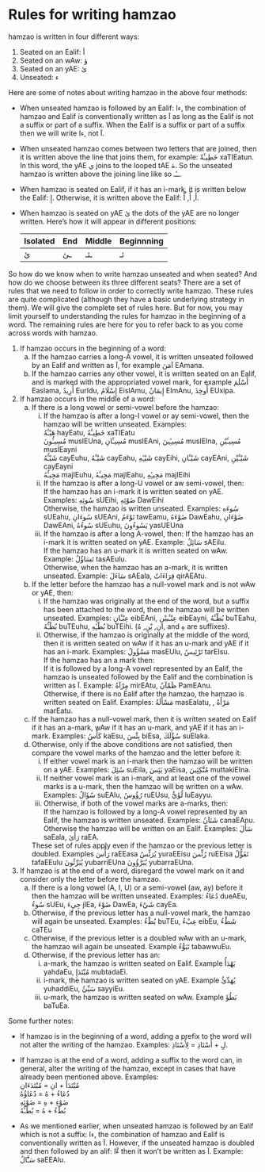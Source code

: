 # Rules for writing [hamzao]{.trn} {#hamzarules}

[hamzao]{.trn} is written in four different ways:

1. Seated on an [Ealif]{.trn}: [أ]{.ar}
2. Seated on an [wAw]{.trn}: [ؤ]{.ar}
3. Seated on an [yAE]{.trn}: [ئ]{.ar}
4. Unseated: [ء]{.ar}

Here are some of notes about writing [hamzao]{.trn} in the above four methods:

+ When unseated [hamzao]{.trn} is followed by an [Ealif]{.trn}: [ءا]{.ar},  the combination of [hamzao]{.trn} and [Ealif]{.trn} is conventionally written as [آ]{.ar} as long as the [Ealif]{.trn} is not a suffix or part of a suffix. When the [Ealif]{.trn} is a suffix or part of a suffix then we will write [ءا]{.ar}, not [آ]{.ar}.

+ When unseated [hamzao]{.trn} comes between two letters that are joined, then it is written above the line that joins them, for example: [خَطِيـَٔةٌ]{.ar} [xaTIEatun]{.trn}. In this word, the [yAE]{.trn} [ي]{.ar} joins to the looped [tAE]{.trn} [ة]{.ar}. So the unseated [hamzao]{.trn} is written above the joining line like so [ــٔـ]{.ar}.

+ When [hamzao]{.trn} is seated on [Ealif]{.trn}, if it has an [i]{.trn}-mark, it is written below the [Ealif]{.trn}: [إِ]{.ar}. Otherwise, it is written above the [Ealif]{.trn}: [أَ]{.ar}, [أُ]{.ar}, [أْ]{.ar}.

+ When [hamzao]{.trn} is seated on [yAE]{.trn} [ئ]{.ar} the dots of the [yAE]{.trn} are no longer written. Here's how it will appear in different positions:

  Isolated | End | Middle | Beginnning
  :--------|:----|:-------|:----------
  [ئ]{.ar}| [ـئ]{.ar}| [ـئـ]{.ar}| [ئـ]{.ar}


So how do we know when to write [hamzao]{.trn} unseated and when seated? And how do we choose between its three different seats? There are a set of rules that we need to follow in order to correctly write [hamzao]{.trn}. These rules are quite complicated (although they have a basic underlying strategy in them). We will give the complete set of rules here. But for now, you may limit yourself to understanding the rules for [hamzao]{.trn} in the beginning of a word. The remaining rules are here for you to refer back to as you come across words with [hamzao]{.trn}.

1. If [hamzao]{.trn} occurs in the beginning of a word:
   a. If the [hamzao]{.trn} carries a long-[A]{.trn} vowel, it is written unseated followed by an [Ealif]{.trn} and written as [آ]{.ar}, for example [آمَنَ]{.ar} [EAmana]{.trn}.
   b. If the [hamzao]{.trn} carries any other vowel, it is written seated on an [Ealif]{.trn}, and is marked with the appropriated vowel mark, for example [أَسْلَمَ]{.ar} [Easlama]{.trn}, [أُرِيدُ]{.ar} [EurIdu]{.trn}, [إِسْلَامُ]{.ar} [EislAmu]{.trn}, [إِيمَانُ]{.ar} [EImAnu]{.trn}, [أُوخِذَ]{.ar} [EUxipa]{.trn}. 

2. If [hamzao]{.trn} occurs in the middle of a word:
   a. If there is a long vowel or semi-vowel before the [hamzao]{.trn}:
      i. If the [hamzao]{.trn} is after a long-[I]{.trn} vowel or [ay]{.trn} semi-vowel, then the hamzao will be written unseated. Examples:  
      [هَيْـَٔةُ]{.ar} [hayEatu]{.trn}, [خَطِيـَٔةُ]{.ar} [xaTIEatu]{.trn}  
      [مُسِيـُٔونَ]{.ar} [musIEUna]{.trn}, [مُسِيـَٔانِ]{.ar} [musIEAni]{.trn}, [مُسِيـِٔينَ]{.ar} [musIEIna]{.trn}, [مُسِيـَٔيْنِ]{.ar} [musIEayni]{.trn}  
      [شَيْـُٔهُ]{.ar} [cayEuhu]{.trn}, [شَيْـَٔهُ]{.ar} [cayEahu]{.trn}, [شَيْـِٔهِ]{.ar} [cayEihi]{.trn}, [شَيْـَٔانِ]{.ar} [cayEAni]{.trn}, [شَيْـَٔيْنِ]{.ar} [cayEayni]{.trn}  
      [مَجِيـُٔهُ]{.ar} [majIEuhu]{.trn}, [مَجِيـَٔهُ]{.ar} [majIEahu]{.trn}, [مَجِيـِٔهِ]{.ar} [majIEihi]{.trn}  
      ii. If the [hamzao]{.trn} is after a long-[U]{.trn} vowel or [aw]{.trn} semi-vowel, then:  
          If the [hamzao]{.trn} has an [i]{.trn}-mark it is written seated on [yAE]{.trn}. Examples:
          [سُوئِهِ]{.ar} [sUEihi]{.trn}, [ضَوْئِهِ]{.ar} [DawEihi]{.trn}  
          Otherwise, the [hamzao]{.trn} is written unseated. Examples:
          [سُوءَه]{.ar} [sUEahu]{.trn}, [سُوءَانِ]{.ar} [sUEAni]{.trn},  [تَوْءَمُ]{.ar} [tawEamu]{.trn}, [ضَوْءَهُ]{.ar} [DawEahu]{.trn},  [ضَوْءَانِ]{.ar} [DawEAni]{.trn},  [سُوءُهُ]{.ar} [sUEuhu]{.trn},  [يَسُوءُونَ]{.ar} [yasUEUna]{.trn}  
      iii. If the [hamzao]{.trn} is after a long [A]{.trn}-vowel, then:
           If the [hamzao]{.trn} has an [i]{.trn}-mark it is written seated on [yAE]{.trn}. Example:
           [سَائِلُ]{.ar} [sAEilu]{.trn}.  
           If the [hamzao]{.trn} has an [u]{.trn}-mark it is written seated on [wAw]{.trn}. Example: [تَسَاؤُلُ]{.ar} [tasAEulu]{.trn}.  
           Otherwise, when the [hamzao]{.trn} has an [a]{.trn}-mark, it is written unseated. Example: [سَاءَلَ]{.ar} [sAEala]{.trn}, [قِرَاءَاتُ]{.ar} [qirAEAtu]{.trn}.
   b. If the letter before the [hamzao]{.trn} has a null-vowel mark and is not [wAw]{.trn} or [yAE]{.trn}, then:
      i. If the [hamzao]{.trn} was originally at the end of the word, but a suffix has been attached to the word, then the [hamzao]{.trn} will be written unseated. Examples: [عِبْـَٔانِ]{.ar} [eibEAni]{.trn}, [عِبْـَٔييْنِ]{.ar} [eibEayni]{.trn}, [بُطْـَٔهُ]{.ar} [buTEahu]{.trn}, [بُطْـُٔهُ]{.ar} [buTEuhu]{.trn}, [بُطْـِٔهِ]{.ar} [buTEihi]{.trn}. ([انِ]{.ar}, [يْنِ]{.ar}, [هُ]{.ar}, and [هِ]{.ar} are suffixes).
      ii. Otherwise, if the [hamzao]{.trn} is originally at the middle of the word, then it is written seated on [wAw]{.trn} if it has an [u]{.trn}-mark and [yAE]{.trn} if it has an [i]{.trn}-mark. Examples: [مَسْؤُولُ]{.ar} [masEUlu]{.trn}, [تَرْئِيسُ]{.ar} [tarEIsu]{.trn}.  
          If the [hamzao]{.trn} has an [a]{.trn} mark then:  
          If it is followed by a long-[A]{.trn} vowel represented by an [Ealif]{.trn}, the [hamzao]{.trn} is unseated followed by the [Ealif]{.trn} and the combination is written as [آ]{.ar}. Example: [مِرْآةُ]{.ar} [mirEAtu]{.trn}, [ظَمْآنُ]{.ar} [PamEAnu]{.trn}.  
          Otherwise, if there is no [Ealif]{.trn} after the [hamzao]{.trn}, the [hamzao]{.trn} is written seated on [Ealif]{.trn}. Examples: [مَسْأَلَةُ]{.ar} [masEalatu]{.trn}, , [مَرْأَةُ]{.ar} [marEatu]{.trn}.
   c. If the [hamzao]{.trn} has a null-vowel mark, then it is written seated on [Ealif]{.trn} if it has an [a]{.trn}-mark, [wAw]{.trn} if it has an [u]{.trn}-mark, and [yAE]{.trn} if it has an [i]{.trn}-mark. Examples: [كَأْسُ]{.ar} [kaEsu]{.trn}, [بِئْسَ]{.ar} [biEsa]{.trn}, [سُؤْلَكَ]{.ar} [suElaka]{.trn}.
   d. Otherwise, only if the above conditions are not satisfied, then compare the vowel marks of the [hamzao]{.trn} and the letter before it:
      i. If either vowel mark is an [i]{.trn}-mark then the [hamzao]{.trn} will be written on a [yAE]{.trn}. Examples: [سُئِلَ]{.ar} [suEila]{.trn}, [يَئِسَ]{.ar} [yaEisa]{.trn}, [مُتَّكِئِينَ]{.ar} [muttakiEIna]{.trn}.
      ii. If neither vowel mark is an [i]{.trn}-mark, and at least one of the vowel marks is a [u]{.trn}-mark, then the [hamzao]{.trn} will be written on a [wAw]{.trn}. Examples: [سُؤَالُ]{.ar} [suEAlu]{.trn}, [رُؤُوسُ]{.ar} [ruEUsu]{.trn}, [لُؤَيُّ]{.ar} [luEayyu]{.trn}.
      iii. Otherwise, if both of the vowel marks are [a]{.trn}-marks, then:  
           If the [hamzao]{.trn} is followed by a long-[A]{.trn} vowel represented by an [Ealif]{.trn}, the [hamzao]{.trn} is written unseated. Examples: [شَنَآنُ]{.ar} [canaEAnu]{.trn}.  
           Otherwise the [hamzao]{.trn} will be written on an [Ealif]{.trn}. Examples: [سَأَلَ]{.ar} [saEala]{.trn}, [رَأَىٰ]{.ar} [raEA]{.trn}.

      These set of rules apply even if the [hamzao]{.trn} or the previous letter is doubled. Examples [رَأَّسَ]{.ar} [raEEasa]{.trn} [يُرَئِّسُ]{.ar} [yuraEEisu]{.trn} [رُئِّسَ]{.ar} [ruEEisa]{.trn} [تَفَؤُّلُ]{.ar} [tafaEEulu]{.trn} [يُبَرِّئُونَ]{.ar} [yubarriEUna]{.trn} [يُبَرَّؤُونَ]{.ar} [yubarraEUna]{.trn}.

3. If [hamzao]{.trn} is at the end of a word, disregard the vowel mark on it and consider only the letter before the [hamzao]{.trn}.
   a. If there is a long vowel ([A]{.trn}, [I]{.trn}, [U]{.trn}) or a semi-vowel ([aw]{.trn}, [ay]{.trn}) before it then the [hamzao]{.trn} will be written unseated. Examples: [دُعَاءُ]{.ar} [dueAEu]{.trn}, [سُوءُ]{.ar} [sUEu]{.trn}, [جِيءَ]{.ar} [jIEa]{.trn}, [ضَوْءَ]{.ar} [DawEa]{.trn}, [شَيْءَ]{.ar} [cayEa]{.trn}.
   b. Otherwise, if the previous letter has a null-vowel mark, the [hamzao]{.trn} will again be unseated. Examples: [بُطْءُ]{.ar} [buTEu]{.trn}, [عِبْءُ]{.ar} [eibEu]{.trn}, [شَطْءُ]{.ar} [caTEu]{.trn}
   c. Otherwise, if the previous letter is a doubled [wAw]{.trn} with an [u]{.trn}-mark, the [hamzao]{.trn} will again be unseated. Example [تَبَوُّءُ]{.ar} [tabawwuEu]{.trn}.
   d. Otherwise, if the previous letter has an:
      i. [a]{.trn}-mark, the [hamzao]{.trn} is written seated on [Ealif]{.trn}. Example [يَهْدَأُ]{.ar} [yahdaEu]{.trn}, [مُبْتَدَإِ]{.ar} [mubtadaEi]{.trn}.
      ii. [i]{.trn}-mark, the [hamzao]{.trn} is written seated on [yAE]{.trn}. Example [يُهَدِّئُ]{.ar} [yuhaddiEu]{.trn}, [سَيِّئُ]{.ar} [sayyiEu]{.trn}.
      iii. [u]{.trn}-mark, the [hamzao]{.trn} is written seated on [wAw]{.trn}. Example [بَطُؤَ]{.ar} [baTuEa]{.trn}.
     
Some further notes:

+ If [hamzao]{.trn} is in the beginning of a word, adding a prefix to the word will not alter the writing of the [hamzao]{.trn}. Examples: [لِ + أُسْتَاذِ = لِأُسْتَاذِ]{.ar}.

+ If [hamzao]{.trn} is at the end of a word, adding a suffix to the word can, in general, alter the writing of the [hamzao]{.trn}, except in cases that have already been mentioned above. Examples:  
  [مُبْتَدَأَ + انِ = مُبْتَدَءَانِ]{.ar}  
  [دُعَاءُ + هُ = دُعَاؤُهُ]{.ar}  
  [ضَوْءِ + هِ = ضَوْئِهِ]{.ar}  
  [بُطْءُ + هُ = بُطْـُٔهُ]{.ar}

+ As we mentioned earlier, when unseated [hamzao]{.trn} is followed by an [Ealif]{.trn} which is not a suffix: [ءا]{.ar},  the combination of [hamzao]{.trn} and [Ealif]{.trn} is conventionally written as [آ]{.ar}. However, if the unseated hamzao is doubled and then followed by an [alif]{.trn}: [ءَّا]{.ar} then it won't be written as [آ]{.ar}. Example: [سَـَّٔالُ]{.ar} [saEEAlu]{.trn}.



